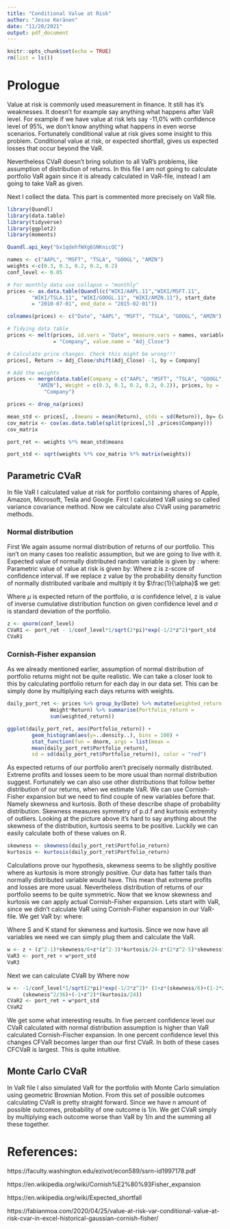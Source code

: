 ```yaml
---
title: "Conditional Value at Risk"
author: "Jesse Keränen"
date: "11/20/2021"
output: pdf_document
---
```


```r
knitr::opts_chunk$set(echo = TRUE)
rm(list = ls())
```

# Prologue

Value at risk is commonly used measurement in finance. It still has it's weaknesses. It doesn't for example say anything what happens after VaR level. For example if we have value at risk lets say -11,0% with confidence level of 95%, we don't know anything what happens in even worse scenarios. Fortunately conditional value at risk gives some insight to this problem. Conditional value at risk, or expected shortfall, gives us expected losses that occur beyond the VaR.
\begin{center}
$CVaR = \frac{1}{1-\alpha}\int_{-1}^{VaR}xp(x)dx$
\end{center}
Nevertheless CVaR doesn't bring solution to all VaR's problems, like assumption of distribution of returns. In this file I am not going to calculate portfolio VaR again since it is already calculated in VaR-file, instead I am going to take VaR as given.

Next I collect the data. This part is commented more precisely on VaR file.
```r
library(Quandl)
library(data.table)
library(tidyverse)
library(ggplot2)
library(moments)

Quandl.api_key("bx1qdehfWXg6SNKnicQC")

names <- c("AAPL", "MSFT", "TSLA", "GOOGL", "AMZN")
weights <-c(0.3, 0.1, 0.2, 0.2, 0.2)
conf_level <- 0.05

# For monthly data use collapse = "monthly"
prices <- as.data.table(Quandl(c("WIKI/AAPL.11","WIKI/MSFT.11",
        "WIKI/TSLA.11", "WIKI/GOOGL.11", "WIKI/AMZN.11"), start_date
        = "2010-07-01", end_date = "2015-02-01"))

colnames(prices) <- c("Date", "AAPL", "MSFT", "TSLA", "GOOGL", "AMZN")

# Tidying data table
prices <- melt(prices, id.vars = "Date", measure.vars = names, variable.name
               = "Company", value.name = "Adj_Close")

# Calculate price changes. Check this might be wrong!!!
prices[, Return := Adj_Close/shift(Adj_Close) -1, by = Company]

# Add the weights
prices <- merge(data.table(Company = c("AAPL", "MSFT", "TSLA", "GOOGL",
          "AMZN"), Weight = c(0.3, 0.1, 0.2, 0.2, 0.2)), prices, by =  
            "Company")

prices <- drop_na(prices)

mean_std <- prices[, .(means = mean(Return), stds = sd(Return)), by= Company]
cov_matrix <- cov(as.data.table(split(prices[,5] ,prices$Company)))
cov_matrix

port_ret <- weights %*% mean_std$means

port_std <- sqrt(weights %*% cov_matrix %*% matrix(weights))
```

## Parametric CVaR

In file VaR I calculated value at risk for portfolio containing shares of Apple, Amazon, Microsoft, Tesla and Google. First I calculated VaR using so called variance covariance method. Now we calculate also CVaR using parametric methods.

### Normal distribution

First We again assume normal distribution of returns of our portfolio. This isn't on many cases too realistic assumption, but we are going to live with it. Expected value of normally distributed random variable is given by :
\begin{center}
$E(X) = \int_{-\infty}^\infty x f(x)dx$
\end{center}
where:
\begin{center}
$f(x) = \frac{1}{\sqrt{2 \pi}}e^{\frac{-x^2}{2}}$
\end{center}
Parametric value of value at risk is given by:
\begin{center}
$VaR=\mu+z\sigma$
\end{center}
Where z is z-score of confidence interval. If we replace z value by the probability density function of normally distributed varibale and multiply it by $\frac{1}{\alpha}$ we get:
\begin{center}
$CVaR=\mu+\frac{1}{\alpha}\frac{1}{\sqrt{2 \pi}}e^{\frac{-z^2}{2}}\sigma$
\end{center}
Where $\mu$ is expected return of the portfolio, $\alpha$ is confidence lelvel, z is value of inverse cumulative distribution function on given confidence level and $\sigma$ is standard deviation of the portfolio.
```r
z <- qnorm(conf_level)
CVaR1 <- port_ret - 1/conf_level*1/sqrt(2*pi)*exp(-1/2*z^2)*port_std
CVaR1
```

### Cornish-Fisher expansion

As we already mentioned earlier, assumption of normal distribution of portfolio returns might not be quite realistic. We can take a closer look to this by calculating portfolio return for each day in our data set. This can be simply done by multiplying each days returns with weights.
```r
daily_port_ret <- prices %>% group_by(Date) %>% mutate(weighted_return =
              Weight*Return) %>% summarise(Portfolio_return =
              sum(weighted_return))

ggplot(daily_port_ret, aes(Portfolio_return)) + 
        geom_histogram(aes(y=..density..), bins = 100) +
        stat_function(fun = dnorm, args = list(mean = 
        mean(daily_port_ret$Portfolio_return), 
        sd = sd(daily_port_ret$Portfolio_return)), color = "red")
```
As expected returns of our portfolio aren't precisely normally distributed. Extreme profits and losses seem to be more usual than normal distribution suggest. Fortunately we can also use other distributions that follow better distribution of our returns, when we estimate VaR. 
  We can use Cornish-Fisher expansion but we need to find couple of new variables before that. Namely skewness and kurtosis. Both of these describe shape of probability distribution. Skewness measures symmetry of p.d.f and kurtosis extremity of outliers. Looking at the picture above it's hard to say anything about the skewness of the distribution, kurtosis seems to be positive. Luckily we can easily calculate both of these values on R. 
```r
skewness <- skewness(daily_port_ret$Portfolio_return)
kurtosis <- kurtosis(daily_port_ret$Portfolio_return)
```

Calculations prove our hypothesis, skewness seems to be slightly positive where as kurtosis is more strongly positive. Our data has fatter tails than normally distributed variable would have. This mean that extreme profits and losses are more usual. Nevertheless distribution of returns of our portfolio seems to be quite symmetric.
  Now that we know skewness and kurtosis we can apply actual Cornish-Fisher expansion. Lets start with VaR, since we didn't calculate VaR using Cornish-Fisher expansion in our VaR-file. We get VaR by:
\begin{center} 
$VaR = \mu + Z_\alpha \sigma$
\end{center}
where:
\begin{center}
$Z_\alpha = z_\alpha+(z_\alpha^2-1)\frac{S}{6}+z_\alpha(z_\alpha^2-3)\frac{K}{24}-z_\alpha^2(2z_\alpha^2-5)\frac{S^2}{36}$
\end{center}
Where S and K stand for skewness and kurtosis. Since we now have all variables we need we can simply plug them and calculate the VaR.
```r
w <- z + (z^2-1)*skewness/6+z*(z^2-3)*kurtosis/24-z*(2*z^2-5)*skewness^2/36
VaR3 <- port_ret + w*port_std
VaR3
```

Next we can calculate CVaR by
\begin{center}
$CVaR = \mu+Z_\alpha\sigma$
\end{center}
Where now 
\begin{center}
$Z_\alpha=\frac{1}{\alpha}\frac{1}{\sqrt2\pi}e^{\frac{-1}{2}z_\alpha^2}[1+z_\alpha(\frac{S}{6})+(1-2z_\alpha^2)(\frac{S^2}{36})+(-1+z_\alpha^2)(\frac{K}{24})]$
\end{center}
```r
w <- -1/conf_level*1/sqrt(2*pi)*exp(-1/2*z^2)* (1+z*(skewness/6)+(1-2*z^2)*
     (skewness^2/36)+(-1+z^2)*(kurtosis/24))
CVaR2 <- port_ret + w*port_std
CVaR2
```
We get some what interesting results. In five percent confidence level our CVaR calculated with normal distribution assumption is higher than VaR calculated Cornish-Fischer expansion. In one percent confidence level this changes CFVaR becomes larger than our first CVaR. In both of these cases CFCVaR is largest. This is quite intuitive.

## Monte Carlo CVaR

In VaR file I also simulated VaR for the portfolio with Monte Carlo simulation using geometric Brownian Motion. From this set of possible outcomes calculating CVaR is pretty straight forward. Since we have n amount of possible outcomes, probability of one outcome is 1/n. We get CVaR simply by multiplying each outcome worse than VaR by 1/n and the summing all these together. 


# References:
https://faculty.washington.edu/ezivot/econ589/ssrn-id1997178.pdf

https://en.wikipedia.org/wiki/Cornish%E2%80%93Fisher_expansion

https://en.wikipedia.org/wiki/Expected_shortfall

https://fabianmoa.com/2020/04/25/value-at-risk-var-conditional-value-at-risk-cvar-in-excel-historical-gaussian-cornish-fisher/